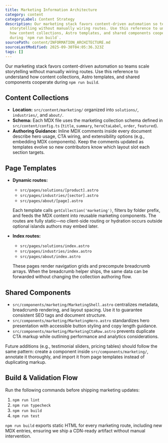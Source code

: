 ```yaml
---
title: Marketing Information Architecture
category: content
categoryLabel: Content Strategy
description: Our marketing stack favors content-driven automation so teams scale
  storytelling without manually wiring routes. Use this reference to understand
  how content collections, Astro templates, and shared components cooperate
  during `npm run build`.
sourcePath: content/INFORMATION_ARCHITECTURE.md
sourceLastModified: 2025-09-30T04:05:36.323Z
tags: []
---
```


Our marketing stack favors content-driven automation so teams scale storytelling without manually
wiring routes. Use this reference to understand how content collections, Astro templates, and shared
components cooperate during `npm run build`.

## Content Collections

- **Location:** `src/content/marketing/` organized into `solutions/`, `industries/`, and `about/`.
- **Schema:** Each MDX file uses the marketing collection schema defined in
  `src/content/config.ts` (`title`, `summary`, `heroCtaLabel`, `order`, `featured`).
- **Authoring Guidance:** Inline MDX comments inside every document describe hero usage, CTA
  wiring, and extensibility options (e.g., embedding MDX components). Keep the comments updated as
  templates evolve so new contributors know which layout slot each section targets.

## Page Templates

- **Dynamic routes:**
  - `src/pages/solutions/[product].astro`
  - `src/pages/industries/[sector].astro`
  - `src/pages/about/[page].astro`

  Each template calls `getCollection('marketing')`, filters by folder prefix, and feeds the MDX
  content into reusable marketing components. The routes are fully static—no client-side routing or
  hydration occurs outside optional islands authors may embed later.

- **Index routes:**
  - `src/pages/solutions/index.astro`
  - `src/pages/industries/index.astro`
  - `src/pages/about/index.astro`

  These pages render navigation grids and precompute breadcrumb arrays. When the breadcrumb helper
  ships, the same data can be forwarded without changing the collection authoring flow.

## Shared Components

- `src/components/marketing/MarketingShell.astro` centralizes metadata, breadcrumb rendering, and
  layout spacing. Use it to guarantee consistent SEO tags and document structure.
- `src/components/marketing/MarketingHero.astro` standardizes hero presentation with accessible
  button styling and copy length guidance.
- `src/components/marketing/MarketingCtaRow.astro` prevents duplicate CTA markup while outlining
  performance and analytics considerations.

Future additions (e.g., testimonial sliders, pricing tables) should follow the same pattern: create a
component inside `src/components/marketing/`, annotate it thoroughly, and import it from page
templates instead of duplicating markup.

## Build & Validation Flow

Run the following commands before shipping marketing updates:

1. `npm run lint`
2. `npm run typecheck`
3. `npm run build`
4. `npm run test`

`npm run build` exports static HTML for every marketing route, including new MDX entries, ensuring we
ship a CDN-ready artifact without manual intervention.
